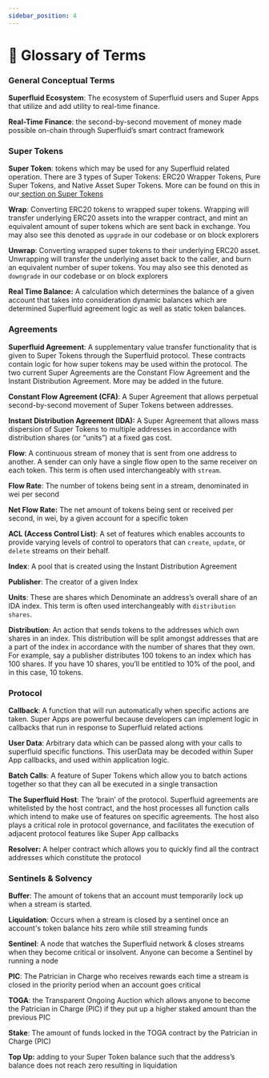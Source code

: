 ```yaml
---
sidebar_position: 4
---
```


# 📔 Glossary of Terms

### General Conceptual Terms

**Superfluid Ecosystem**: The ecosystem of Superfluid users and Super Apps that utilize and add utility to real-time finance.

**Real-Time Finance**: the second-by-second movement of money made possible on-chain through Superfluid’s smart contract framework

### Super Tokens

**Super Token**: tokens which may be used for any Superfluid related operation. There are 3 types of Super Tokens: ERC20 Wrapper Tokens, Pure Super Tokens, and Native Asset Super Tokens. More can be found on this in our[ section on Super Tokens](../developers/super-tokens/super-tokens/)

**Wrap**: Converting ERC20 tokens to wrapped super tokens. Wrapping will transfer underlying ERC20 assets into the wrapper contract, and mint an equivalent amount of super tokens which are sent back in exchange. You may also see this denoted as `upgrade` in our codebase or on block explorers

**Unwrap**: Converting wrapped super tokens to their underlying ERC20 asset. Unwrapping will transfer the underlying asset back to the caller, and burn an equivalent number of super tokens. You may also see this denoted as `downgrade` in our codebase or on block explorers

**Real Time Balance:** A calculation which determines the balance of a given account that takes into consideration dynamic balances which are determined Superfluid agreement logic as well as static token balances.

### Agreements

**Superfluid Agreement**: A supplementary value transfer functionality that is given to Super Tokens through the Superfluid protocol. These contracts contain logic for how super tokens may be used within the protocol. The two current Super Agreements are the Constant Flow Agreement and the Instant Distribution Agreement. More may be added in the future.

**Constant Flow Agreement (CFA)**: A Super Agreement that allows perpetual second-by-second movement of Super Tokens between addresses.

**Instant Distribution Agreement (IDA):** A Super Agreement that allows mass dispersion of Super Tokens to multiple addresses in accordance with distribution shares (or “units”) at a fixed gas cost.

**Flow**: A continuous stream of money that is sent from one address to another. A sender can only have a single flow open to the same receiver on each token. This term is often used interchangeably with `stream`.

**Flow Rate**: The number of tokens being sent in a stream, denominated in wei per second

**Net Flow Rate:** The net amount of tokens being sent or received per second, in wei, by a given account for a specific token

**ACL (Access Control List)**: A set of features which enables accounts to provide varying levels of control to operators that can `create`, `update`, or `delete` streams on their behalf.

**Index**: A pool that is created using the Instant Distribution Agreement

**Publisher**: The creator of a given Index

**Units**: These are shares which Denominate an address’s overall share of an IDA index. This term is often used interchangeably with `distribution shares`.

**Distribution**: An action that sends tokens to the addresses which own shares in an index. This distribution will be split amongst addresses that are a part of the index in accordance with the number of shares that they own. For example, say a publisher distributes 100 tokens to an index which has 100 shares. If you have 10 shares, you’ll be entitled to 10% of the pool, and in this case, 10 tokens.

### Protocol

**Callback**: A function that will run automatically when specific actions are taken. Super Apps are powerful because developers can implement logic in callbacks that run in response to Superfluid related actions

**User Data**: Arbitrary data which can be passed along with your calls to superfluid specific functions. This userData may be decoded within Super App callbacks, and used within application logic.

**Batch Calls**: A feature of Super Tokens which allow you to batch actions together so that they can all be executed in a single transaction

**The Superfluid Host**: The ‘brain’ of the protocol. Superfluid agreements are whitelisted by the host contract, and the host processes all function calls which intend to make use of features on specific agreements. The host also plays a critical role in protocol governance, and facilitates the execution of adjacent protocol features like Super App callbacks

**Resolver:** A helper contract which allows you to quickly find all the contract addresses which constitute the protocol

### Sentinels & Solvency

**Buffer**: The amount of tokens that an account must temporarily lock up when a stream is started.

**Liquidation**: Occurs when a stream is closed by a sentinel once an account's token balance hits zero while still streaming funds

**Sentinel**: A node that watches the Superfluid network & closes streams when they become critical or insolvent. Anyone can become a Sentinel by running a node

**PIC**: The Patrician in Charge who receives rewards each time a stream is closed in the priority period when an account goes critical

**TOGA**: the Transparent Ongoing Auction which allows anyone to become the Patrician in Charge (PIC) if they put up a higher staked amount than the previous PIC

**Stake**: The amount of funds locked in the TOGA contract by the Patrician in Charge (PIC)

**Top Up:** adding to your Super Token balance such that the address’s balance does not reach zero resulting in liquidation
